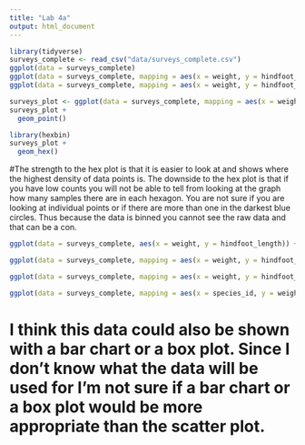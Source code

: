 ```yaml
---
title: "Lab 4a"
output: html_document
---
```

```r
library(tidyverse)
surveys_complete <- read_csv("data/surveys_complete.csv")
ggplot(data = surveys_complete)
ggplot(data = surveys_complete, mapping = aes(x = weight, y = hindfoot_length))
ggplot(data = surveys_complete, mapping = aes(x = weight, y = hindfoot_length)) + geom_point()
```
```r
surveys_plot <- ggplot(data = surveys_complete, mapping = aes(x = weight, y = hindfoot_length))
surveys_plot + 
  geom_point()
```

```r
library(hexbin)
surveys_plot + 
  geom_hex()
```
#The strength to the hex plot is that it is easier to look at and shows where the highest density of data points is. The downside to the hex plot is that if you have low counts you will not be able to tell from looking at the graph how many samples there are in each hexagon. You are not sure if you are looking at individual points or if there are more than one in the darkest blue circles. Thus because the data is binned you cannot see the raw data and that can be a con. 

```r
ggplot(data = surveys_complete, aes(x = weight, y = hindfoot_length)) + geom_point(alpha = 0.1)
```

```r
ggplot(data = surveys_complete, mapping = aes(x = weight, y = hindfoot_length)) + geom_point(alpha = 0.1, color = "blue")
```
```r
ggplot(data = surveys_complete, mapping = aes(x = weight, y = hindfoot_length)) + geom_point(alpha = 0.1, aes(color = species_id))
```


```r
ggplot(data = surveys_complete, mapping = aes(x = species_id, y = weight)) + geom_point(alpha = 0.1, aes(color = species_id))
```
# I  think this data could also be shown with a bar chart or a box plot. Since I don't know what the data will be used for I'm not sure if a bar chart or a box plot would be more appropriate than the scatter plot. 